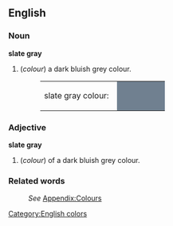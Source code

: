 {{Wikipedia}}
==English==

===Noun===
'''slate gray '''
#(''colour'') a dark bluish grey colour.
#:<table><tr><td>slate gray  colour: &nbsp;</td><td bgcolor="#708090" width="80">&nbsp; </td></tr></table>

===Adjective===
'''slate gray '''
#(''colour'') of a dark bluish grey colour.

===Related words===
:''See'' [[Wiktionary_Appendix:Colours|Appendix:Colours]]

[[Category:English colors]]